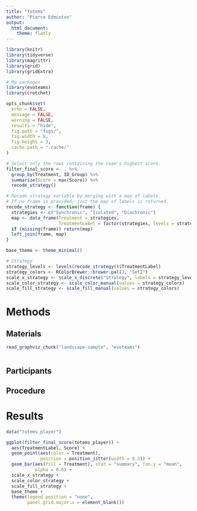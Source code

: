 ```yaml
---
title: "Totems"
author: "Pierce Edmiston"
output:
  html_document:
    theme: flatly
---
```


```r
library(knitr)
library(tidyverse)
library(magrittr)
library(grid)
library(gridExtra)

# My packages
library(evoteams)
library(crotchet)

opts_chunk$set(
  echo = FALSE,
  message = FALSE,
  warning = FALSE,
  results = "hide",
  fig.path = "figs/",
  fig.width = 6,
  fig.height = 3,
  cache.path = ".cache/"
)
```

```r
# Select only the rows containing the team's highest score.
filter_final_score <- . %>%
  group_by(Treatment, ID_Group) %>%
  summarize(Score = max(Score)) %>%
  recode_strategy()

# Recode strategy variable by merging with a map of labels.
# If no frame is provided, just the map of labels is returned.
recode_strategy <- function(frame) {
  strategies <- c("Synchronic", "Isolated", "Diachronic")
  map <- data_frame(Treatment = strategies,
                    TreatmentLabel = factor(strategies, levels = strategies))
  if (missing(frame)) return(map)
  left_join(frame, map)
}
```

```r
base_theme <- theme_minimal()

# Strategy
strategy_levels <- levels(recode_strategy()$TreatmentLabel)
strategy_colors <- RColorBrewer::brewer.pal(3, "Set2")
scale_x_strategy <- scale_x_discrete("Strategy", labels = strategy_levels)
scale_color_strategy <- scale_color_manual(values = strategy_colors)
scale_fill_strategy <- scale_fill_manual(values = strategy_colors)
```

# Methods

## Materials

```r
read_graphviz_chunk("landscape-sample", "evoteams")
```

```r
```

## Participants

## Procedure

# Results

```r
data("totems_player")

ggplot(filter_final_score(totems_player)) +
  aes(TreatmentLabel, Score) +
  geom_point(aes(color = Treatment),
             position = position_jitter(width = 0.3)) +
  geom_bar(aes(fill = Treatment), stat = "summary", fun.y = "mean",
           alpha = 0.6) +
  scale_x_strategy +
  scale_color_strategy +
  scale_fill_strategy +
  base_theme +
  theme(legend.position = "none",
        panel.grid.major.x = element_blank())
```
